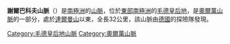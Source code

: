 {{coord|71|51|S|10|32|E|display=title|type:mountain}}

'''謝爾巴科夫山脈'''（{{lang-en|Shcherbakov Range}}）是[[南極洲|南極洲]]的[[山脈|山脈]]，位於[[東部南極洲|東部南極洲]]的[[毛德皇后地|毛德皇后地]]，是[[奧爾萬山脈|奧爾萬山脈]]的一部分，處於[[達爾曼山|達爾曼山]]以東，全長32公里，該山脈由[[德國|德國]]的探險隊發現。

{{DEFAULTSORT:Shcherbakov Range}}
[[Category:毛德皇后地山脈|Category:毛德皇后地山脈]]
[[Category:奧爾萬山脈|Category:奧爾萬山脈]]


{{QueenMaudLand-geo-stub}}